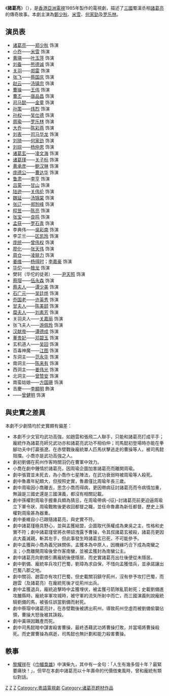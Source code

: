 {{otheruses|諸葛亮 (中國大陸電視劇)|other=同年播出的中國大陸同名歷史劇}}
{{亞視劇集
| 中文劇名=諸葛亮
| 英文劇名={{lang|en|The Legendary Prime Minister - Zhuge Liang}}
| aTV-11首播日期= 1985年12月9日
| aTV-11首播時間= 逢星期一至五 21:30-22:30
| 監製= [[劉家豪|劉家豪]]
| 編導= {{nowrap|[[李力持|李力持]]、[[梁香蘭|梁香蘭]]、[[鄧志傑|鄧志傑]]、[[楊志堅|楊志堅]]、<br/>[[姜明海|姜明海]]、[[譚彼得|譚彼得]]}}
| 製作統籌= [[朱奕龍_(導演)|朱奕龍]]
| 助理編導= {{nowrap|[[黎少文|黎少文]]、[[陳君祥|陳君祥]]、[[雷瑞麟|雷瑞麟]]、[[陳建強|陳建強]]、<br/>[[黃偉明_(編導)|黃偉明]]、[[容國緯|容國緯]]、[[黃裕文|黃裕文]]}}
| 編審= [[麥守義|麥守義]]
| 編劇= {{nowrap|[[麥守義|麥守義]]、[[鄭錦富|鄭錦富]]、[[曹為亮|曹為亮]]、[[譚偉成|譚偉成]]、<br/>[[潘健公|潘健公]]、[[余漢榮|余漢榮]]}}
| 集數= 40
| 劇種= 歷史
| 製作公司= [[香港|香港]][[亞洲電視|亞洲電視]]
| 主演= {{nowrap|[[鄭少秋|鄭少秋]]、[[米雪|米　雪]]、[[何家勁|何家勁]]、[[羅樂林|羅樂林]]}}
| 主題曲= 八陣圖
| 作曲= [[黃霑|黃　霑]]
| 填詞= [[黃霑|黃　霑]]
| 主唱= [[鄭少秋|鄭少秋]]
}}
《'''諸葛亮'''》（{{lang-en|'''The Legendary Prime Minister - Zhuge Liang'''}}），是[[香港|香港]][[亞洲電視|亞洲電視]]1985年製作的電視劇，描述了[[三國|三國]]蜀漢丞相[[諸葛亮|諸葛亮]]的傳奇故事。本劇主演為[[鄭少秋|鄭少秋]]、[[米雪|米雪]]、[[何家勁|何家勁]]及[[罗乐林|罗乐林]]。

==演员表==
* [[诸葛亮|诸葛亮]]——[[郑少秋|郑少秋]] 饰演
* [[小橋|小乔]]——[[米雪|米雪]] 饰演
* [[黃夫人|黄瑛]]——[[叶玉萍|叶玉萍]] 饰演
* [[刘备|刘备]]——[[熊德诚|熊德诚]] 饰演
* [[关羽|关羽]]——[[郑雷|郑雷]] 饰演
* [[张飞|张飞]]——[[蔡國慶_(香港)|蔡国庆]] 饰演
* [[赵云|赵云]]——[[汤镇宗|汤镇宗]] 饰演
* [[曹操|曹操]]——[[王伟|王伟]] 饰演
* [[曹丕|曹丕]]——[[唐品昌|唐品昌]] 饰演
* [[司马懿|司马懿]]——[[金童|金童]] 饰演
* [[孙策|孙策]]——[[炜烈|炜烈]] 饰演
* [[孙权|孙权]]——[[吴仕德|吴仕德]] 饰演
* [[周瑜|周瑜]]——[[罗乐林|罗乐林]] 饰演
* [[大橋|大乔]]——[[陈彩燕|陈彩燕]] 饰演
* [[刘表|刘表]]——[[司马华龙|司马华龙]] 饰演
* [[刘琦|刘琦]]——[[何家劲|何家劲]] 饰演
* [[劉琮_(劉表之子)|刘琮]]——[[杨仲恩|杨仲恩]] 饰演
* [[诸葛玄|诸葛玄]]——[[凌文海|凌文海]] 饰演
* [[诸葛瑾|诸葛瑾]]——[[关子标|关子标]] 饰演
* [[黄承彦|黄承彦]]——[[鲍汉琳|鲍汉琳]] 饰演
* [[庞德公|庞德公]]——[[曹达华|曹达华]] 饰演
* [[鲁肃|鲁肃]]——[[李亨|李亨]] 饰演
* [[吕蒙|吕蒙]]——[[甘山|甘山]] 饰演
* [[陆逊|陆逊]]——[[关伟伦|关伟伦]] 饰演
* [[魏延|魏延]]——[[汤锦棠|汤锦棠]] 饰演
* [[张辽|张辽]]——[[郑恕峰|郑恕峰]] 饰演
* [[程昱|程昱]]——[[陈亮|陈亮]] 饰演
* [[张宝|张宝]]——[[良鸣|良鸣]] 饰演
* [[孟获|孟获]]——[[罗石青|罗石青]] 饰演
* 李典伟——[[吴毅将|吳彩南]] 饰演
* 李芷兰——[[区凯玲|区凯玲]] 饰演
* [[庞统|庞统]]——[[曾伟权|曾伟权]] 饰演
* [[廖化|廖化]]——[[张天伟|张天伟]] 饰演
* [[周仓|周仓]]——[[凌腓力|凌腓力]] 饰演
* [[姜维|姜维]]——[[杨得时|杨得时]]；[[李嘉豪|李嘉豪]] 饰演
* [[华佗|华佗]]——[[敖龙|敖龙]] 饰演
* 樊轲（华佗的徒弟）——[[尹天照|尹天照]] 饰演
* [[蔡瑁|蔡瑁]]——[[伍永森|伍永森]] 饰演
* [[蔡夫人|蔡夫人]]——[[谭少美|谭少美]] 饰演
* [[石广元|石广元]]——[[吴廷烨|吴廷烨]] 饰演
* [[橋玄|乔国老]]——[[许英秀|许英秀]] 饰演
* [[昭烈皇后_(蜀漢)|甘夫人]]——[[陈美颐|陈美颐]] 饰演
* [[糜夫人|糜夫人]]——[[刘素芳|刘素芳]] 饰演
* 关羽夫人——[[关嘉丽|关嘉丽]] 饰演
* 张飞夫人——[[游佩玲|游佩玲]] 饰演
* [[汉献帝|汉献帝]]——[[谭德成|谭德成]] 饰演
* [[董貴人|董贵妃]]——[[邓碧玉|邓碧玉]] 饰演
* 玄机道人——[[吴回|吴回]] 饰演
* 百毒神魔——[[江图|江图]] 饰演
* 东洞主——[[范永华|范永华]] 饰演
* 南洞主——[[陈来有|陈来有]] 饰演
* 西洞主——[[姜伟光|姜伟光]] 饰演
* 北洞主——[[曾赞安|曾赞安]] 饰演
* 南蛮姑娘——[[方国珊|方国珊]] 饰演
* 吉慶——[[李顯明|李顯明]] 飾演
* ——[[曾健明|曾健明]] 饰演

==與史實之差異==
本劇不少劇情均於史實頗有偏差：
* 本劇不少文官均武功高強，如趙雲和張飛二人聯手，只能和諸葛亮打成平手；龐統作為諸葛亮師兄武功亦和諸葛亮武功不相伯仲；司馬懿初登場時亦能在拳腳功夫中打贏張遼。在赤壁戰後龐統單人匹馬伏擊逃走的曹操等人，被司馬懿阻擋。小喬亦是武功高強之人。
* 劇初劉備在荊州作客時關羽仍在曹軍中效力。
* 小喬在劇中鍾情於諸葛亮，因周瑜企圖加害諸葛亮而離開周瑜。
* 劇中張寶並未死去，為小喬作七星陣法，在武功衰弱時被周瑜等人殺死。
* 劇中魯肅年紀頗大，但按照史實，魯肅僅比周瑜年長三歲。
* 劇中周瑜因小喬離去，思念小喬而得病，更因帶病征討諸葛亮而令病情加重，無論是三國史還是三國演義，都沒有相關記載。
* 劇中孫權對周瑜手握重兵頗為猜忌，在周瑜帶病-{征}-討諸葛亮前更迫逼周瑜立下軍令狀，周瑜戰敗後更收回都督之職，並任命魯肅為新任都督。歷史上孫權對周瑜甚為器重。
* 劇中姜維自小已跟隨諸葛亮，與史實不符。
* 劇中諸葛瑾極具野心，並與孟獲結盟，企圖取代孫權成為東吳之主，性格和史實不符；劇中諸葛瑾曾將衣帶詔洩露予曹操，令其叔諸葛玄被殺，諸葛亮更因此大義滅親，斬其左手，但此事發生時諸葛玄已死，不可能參予。
* 劇中孟獲與小喬為義兄妹關係，孟獲本為中原人，因機緣巧合下成為南蠻之主；小喬離開周瑜後曾作客南蠻，並被孟獲封為南蠻公主。
* 劇中諸葛亮向劉備引薦龐統後便隱居，而史實諸葛亮出仕後便從未隱居。
* 劇中劉備、龐統率兵攻打巴蜀，劉璋為求自保，不惜向孟獲借兵，並承諾讓出巴蜀八郡之地。
* 劇中關羽、趙雲亦有攻打巴蜀，但史載關羽鎮守荊州，沒有參予攻打巴蜀，而趙雲（及諸葛亮）在龐統死後才從荊州出兵。
* 劇中孟獲退兵，龐統追擊時中孟獲埋伏，被孟獲弓箭隊亂箭射死；史載劉備進攻雒縣時，龐統率軍攻城時，被守軍的流矢所射中而亡，而三國演義則說龐統騎劉備的馬，被張任誤當劉備而射死。
* 劇中蔡瑁中諸葛亮計，在赤壁戰後被誘出荊州，導致荊州空虛而被劉備偷襲佔領，曹操大怒後被其誅殺。
* 劇中黃瑛因難產而死。
* 劇中司馬懿暗中謀害殺害曹操，最終憑藉武功將曹操打敗，并當場將曹操殺死。而史實曹操為病逝，司馬懿也無計劃和能力殺害曹操。

==軼事==
*[[黎耀祥|黎耀祥]]在《[[巾幗梟雄|巾幗梟雄]]》中演柴九，其中有一金句：「人生有幾多個十年？最緊要痛快！」，但早在本劇中諸葛亮以十年壽命的代價借東風時，曾和龐統有類似對話。

{{三国演义}}

[[Category:1985年亞視電視劇集|Z]]
[[Category:东汉背景电视剧|Z]]
[[Category:三国题材电视剧|Z]]
[[Category:粵語電視劇|Category:粵語電視劇]]
[[Category:诸葛亮题材作品|Category:诸葛亮题材作品]]